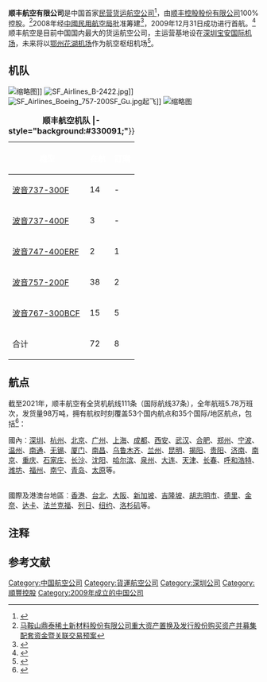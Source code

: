 {{Airline infobox
|logo=SF_Airlines_logo.gif
|logo_size=159px
|airline=顺丰航空
|fleet_size=72
|destinations=
|IATA=O3
|ICAO=CSS
|callsign=顺丰/SHUN FENG
|company_name=顺丰航空有限公司
|founded=2008年12月
|headquarters= [[中國|中國]][[广东省|广东省]][[深圳市|深圳市]]宝安国际机场航站四路1111号
|key_people=李胜（[[董事长|董事长]]）
|hubs= [[深圳宝安国际机场|深圳宝安国际机场]]<br />[[杭州萧山国际机场|杭州萧山国际机场]]<br />[[鄂州花湖机场|鄂州花湖机场]]（未来）
|focus_cities=
|website={{URL|http://www.sf-airlines.com}}
}}
'''顺丰航空有限公司'''是中国首家[[民營企業|民营]][[货运航空公司|货运航空公司]]<ref name="深圳特区报">{{cite news|title=顺丰航空月底正式开航 自营飞机主打速递产品|url=http://money.163.com/09/1218/11/5QQHD4PD002526O5.html|accessdate=2010-08-20|newspaper=深圳特区报|date=2009-12-18}}</ref>，由[[顺丰速运|顺丰控股股份有限公司]]100%控股。<ref>[http://pdf.dfcfw.com/pdf/H2_AN201605230014958904_1.pdf 马鞍山鼎泰稀土新材料股份有限公司重大资产置换及发行股份购买资产并募集配套资金暨关联交易预案]</ref>2008年经[[中國民用航空局|中國民用航空局]]批准筹建<ref name="caac">{{cite web|url=http://www.caac.gov.cn/XXGK/XXGK/TZTG/201510/t20151022_2540.html|title=关于拟批准顺丰航空有限公司筹建的公示|accessdate=2010-08-20|date=2008-12-18|publisher=[[中国民用航空局|中国民航局]]}}</ref>，2009年12月31日成功进行首航。<ref>{{cite news|url=http://news.carnoc.com/list/150/150225.html|title=首家民营快递航空公司顺丰航空首航圆满成功|date=2010-01-01|newspaper=浙江日报|accessdate=2010-08-20}}</ref>顺丰航空是目前中国国内最大的货运航空公司，主运营基地设在[[深圳宝安国际机场|深圳宝安国际机场]]，未来将以[[鄂州花湖机场|鄂州花湖机场]]作为航空枢纽机场<ref>{{Cite web|title=亚太第一、全球第四的鄂州航空枢纽，将对顺丰带来哪些影响？|url=http://www.sohu.com/a/223849789_505892|accessdate=2021-04-14|work=www.sohu.com|language=en}}</ref>。

==机队==
[[File:B-2506@PEK_(20180316102834).jpg|缩略图]]]]
[[File:SF_Airlines_B-2422.jpg|thumb]]]]
[[File:SF_Airlines_Boeing_757-200SF_Gu.jpg|thumb]]起飞]]
[[File:B-6996@PEK_(20180207102551).jpg|缩略图]]


{| class="toccolours" border="1" cellpadding="4" style="border-collapse:collapse; margin:auto;text-align:center;"
|+ '''顺丰航空机队{{NoteTag|截至2022年6月<ref name="PLANESPOTTERS.NET"> {{cite news|url=https://www.planespotters.net/airline/SF-Airlines-(ShunFeng-Airlines)|title=SF Airlines (ShunFeng Airlines) Fleet Details and History|newspaper=PLANESPOTTERS.NET}}</ref><ref>{{cite news|url=http://www.xmyzl.com/?mod=jidui_show&id=60|title=顺丰航空有限公司|newspaper=民航休闲小站}}</ref><ref>{{Cite web|url=https://mp.weixin.qq.com/s/wuxYPCHEfPKLTbWFJgKFWg|title=顺丰航空第72架全货机正式上班啦！|accessdate=2022-06-18|publisher=顺丰航空公众号}}</ref>}}
|- style="background:#330091;"'''}}
!<span style="color:white;">機型</span>
!<span style="color:white;">在航</span>
!<span style="color:white;">訂購</span>
|-
| [[波音737|波音737-300F]]
| 14
| -
|-
| [[波音737|波音737-400F]]
| 3
| -
|-
| [[波音747|波音747-400ERF]]
| 2
| 1
|-
| [[波音757|波音757-200F]]
| 38
| 2
|-
| [[波音767|波音767-300BCF]]
| 15
| 5
|-
! 合计
! 72
! 8
|}

== 航点 ==
截至2021年，顺丰航空有全货机航线111条（国际航线37条），全年航班5.78万班次，发货量98万吨，拥有航权时刻覆盖53个国内航点和35个国际/地区航点，包括<ref>{{Cite web|url= http://www.cninfo.com.cn/new/disclosure/detail?plate=szse&orgId=9900010448&stockCode=002352&announcementId=1212744421&announcementTime=2022-03-31|title=顺丰控股2021年年度报告 |accessdate=2022-03-31|publisher=顺丰控股}}</ref>：

國內︰[[深圳宝安国际机场|深圳]]、[[杭州萧山国际机场|杭州]]、[[北京首都国际机场|北京]]、[[广州白云国际机场|广州]]、[[上海浦东国际机场|上海]]、[[成都双流国际机场|成都]]、[[西安咸阳国际机场|西安]]、[[武汉天河国际机场|武汉]]、[[合肥新桥国际机场|合肥]]、[[郑州新郑国际机场|郑州]]、[[寧波櫟社國際機場|宁波]]、[[温州龙湾国际机场|温州]]、[[南通兴东国际机场|南通]]、[[苏南硕放国际机场|无锡]]、[[厦门高崎国际机场|厦门]]、[[南昌昌北国际机场|南昌]]、[[乌鲁木齐地窝堡国际机场|乌鲁木齐]]、[[兰州中川国际机场|兰州]]、[[昆明长水国际机场|昆明]]、[[揭阳潮汕国际机场|揭阳]]、[[贵阳龙洞堡国际机场|贵阳]]、[[济南遥墙国际机场|济南]]、[[南京禄口国际机场|南京]]、[[重庆江北国际机场|重庆]]、[[石家庄正定国际机场|石家庄]]、[[长沙黄花国际机场|长沙]]、[[沈阳桃仙国际机场|沈阳]]、[[哈尔滨太平国际机场|哈尔滨]]、[[泉州晋江国际机场|泉州]]、[[大连周水子国际机场|大连]]、[[天津滨海国际机场|天津]]、[[长春龙嘉国际机场|长春]]、[[呼和浩特白塔国际机场|呼和浩特]]、[[潍坊机场|潍坊]]、[[福州长乐国际机场|福州]]、[[南宁吴圩国际机场|南宁]]、[[青島流亭國際機場|青岛]]、[[太原武宿国际机场|太原]]等。

<br>國際及港澳台地區︰[[香港國際機場|香港]]、[[桃园国际机场|台北]]、[[关西国际机场|大阪]]、[[新加坡樟宜机场|新加坡]]、[[吉隆坡国际机场|吉隆坡]]、[[新山一國際機場|胡志明市]]、[[德里国际机场|德里]]、[[金奈国际机场|金奈]]、[[沙阿贾拉勒国际机场|达卡]]、[[法兰克福-哈恩机场|法兰克福]]、[[列日机场|列日]]、[[肯尼迪机场|纽约]]、[[洛杉矶国际机场|洛杉矶]]等。

==注释==
{{NoteFoot}}

==参考文献==
{{reflist}}

{{中国航空公司}}
[[Category:中国航空公司|Category:中国航空公司]]
[[Category:貨運航空公司|Category:貨運航空公司]]
[[Category:深圳公司|Category:深圳公司]]
[[Category:順豐控股|Category:順豐控股]]
[[Category:2009年成立的中国公司|Category:2009年成立的中国公司]]
